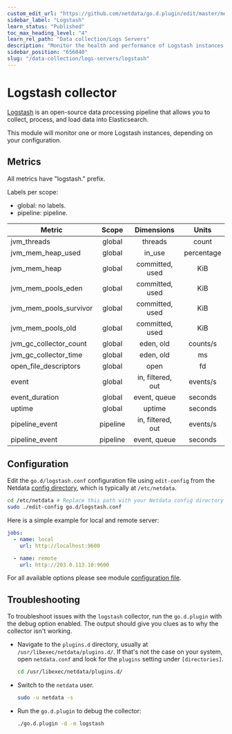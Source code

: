 ```yaml
---
custom_edit_url: "https://github.com/netdata/go.d.plugin/edit/master/modules/logstash/README.md"
sidebar_label: "Logstash"
learn_status: "Published"
toc_max_heading_level: "4"
learn_rel_path: "Data collection/Logs Servers"
description: "Monitor the health and performance of Logstash instances with zero configuration, per-second metric granularity, and interactive visualizations."
sidebar_position: "656040"
slug: "/data-collection/logs-servers/logstash"
---
```



# Logstash collector

[Logstash](https://www.elastic.co/products/logstash) is an open-source data processing pipeline that allows you to
collect, process, and load data into Elasticsearch.

This module will monitor one or more Logstash instances, depending on your configuration.

## Metrics

All metrics have "logstash." prefix.

Labels per scope:

- global: no labels.
- pipeline: pipeline.

| Metric                 |  Scope   |    Dimensions     |   Units    |
|------------------------|:--------:|:-----------------:|:----------:|
| jvm_threads            |  global  |      threads      |   count    |
| jvm_mem_heap_used      |  global  |      in_use       | percentage |
| jvm_mem_heap           |  global  |  committed, used  |    KiB     |
| jvm_mem_pools_eden     |  global  |  committed, used  |    KiB     |
| jvm_mem_pools_survivor |  global  |  committed, used  |    KiB     |
| jvm_mem_pools_old      |  global  |  committed, used  |    KiB     |
| jvm_gc_collector_count |  global  |     eden, old     |  counts/s  |
| jvm_gc_collector_time  |  global  |     eden, old     |     ms     |
| open_file_descriptors  |  global  |       open        |     fd     |
| event                  |  global  | in, filtered, out |  events/s  |
| event_duration         |  global  |   event, queue    |  seconds   |
| uptime                 |  global  |      uptime       |  seconds   |
| pipeline_event         | pipeline | in, filtered, out |  events/s  |
| pipeline_event         | pipeline |   event, queue    |  seconds   |

## Configuration

Edit the `go.d/logstash.conf` configuration file using `edit-config` from the
Netdata [config directory](/docs/configuring/configuration), which is typically at `/etc/netdata`.

```bash
cd /etc/netdata # Replace this path with your Netdata config directory
sudo ./edit-config go.d/logstash.conf
```

Here is a simple example for local and remote server:

```yaml
jobs:
  - name: local
    url: http://localhost:9600

  - name: remote
    url: http://203.0.113.10:9600
```

For all available options please see
module [configuration file](https://github.com/netdata/go.d.plugin/blob/master/config/go.d/logstash.conf).

## Troubleshooting

To troubleshoot issues with the `logstash` collector, run the `go.d.plugin` with the debug option enabled. The output
should give you clues as to why the collector isn't working.

- Navigate to the `plugins.d` directory, usually at `/usr/libexec/netdata/plugins.d/`. If that's not the case on
  your system, open `netdata.conf` and look for the `plugins` setting under `[directories]`.

  ```bash
  cd /usr/libexec/netdata/plugins.d/
  ```

- Switch to the `netdata` user.

  ```bash
  sudo -u netdata -s
  ```

- Run the `go.d.plugin` to debug the collector:

  ```bash
  ./go.d.plugin -d -m logstash
  ```
